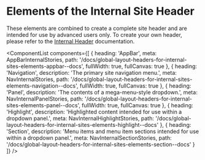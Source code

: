 
<Meta title="Global Layout/Headers/For Internal Sites/Elements/Overview" />

# Elements of the Internal Site Header

These elements are combined to create a complete site header and are intended for use by advanced users only. To create your own header, please refer to the [Internal Header](?path=/docs/global-layout-headers-for-internal-sites--docs) documentation.

<ComponentList
  components={[
    {
      heading: 'AppBar',
      meta: AppBarInternalStories,
      path: '/docs/global-layout-headers-for-internal-sites-elements-appbar--docs',
      fullWidth: true,
      fullCanvas: true
    },
    {
      heading: 'Navigation',
      description: 'The primary site navigation menu.',
      meta: NavInternalStories,
      path: '/docs/global-layout-headers-for-internal-sites-elements-navigation--docs',
      fullWidth: true,
      fullCanvas: true
    },
    {
      heading: 'Panel',
      description: 'The contents of a mega-menu-style dropdown.',
      meta: NavInternalPanelStories,
      path: '/docs/global-layout-headers-for-internal-sites-elements-panel--docs',
      fullWidth: true,
      fullCanvas: true
    },
    {
      heading: 'Highlight',
      description: 'Highlighted content intended for use within a dropdown panel.',
      meta: NavInternalHighlightStories,
      path: '/docs/global-layout-headers-for-internal-sites-elements-highlight--docs'
    },
    {
      heading: 'Section',
      description: 'Menu items and menu item sections intended for use within a dropdown panel.',
      meta: NavInternalSectionStories,
      path: '/docs/global-layout-headers-for-internal-sites-elements-section--docs'
    }
  ]}
/>
